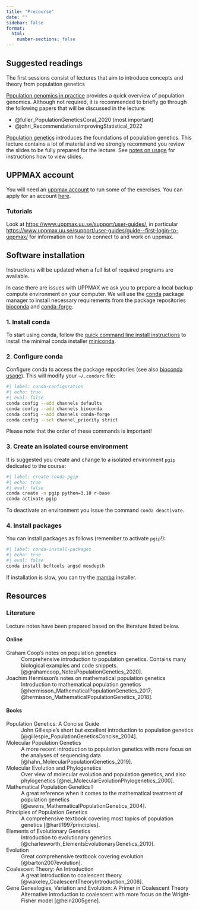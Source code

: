 ```yaml
---
title: "Precourse"
date: ""
sidebar: false
format:
  html:
    number-sections: false
---
```


## Suggested readings

The first sessions consist of lectures that aim to introduce concepts
and theory from population genetics

[Population genomics in practice](slides/pgip/index.qmd) provides a
quick overview of population genomics. Although not required, it is
recommended to briefly go through the following papers that will be
discussed in the lecture:

- @fuller_PopulationGeneticsCoral_2020 (most important)
- @johri_RecommendationsImprovingStatistical_2022

[Population genetics](slides/foundations/index.qmd) introduces the
foundations of population genetics. This lecture contains a lot of
material and we strongly recommend you review the slides to be fully
prepared for the lecture. See [notes on
usage](slides/index.qmd#a-note-on-usage) for instructions how to view
slides.

## UPPMAX account

You will need an [uppmax account](https://www.uppmax.uu.se/) to run
some of the exercises. You can apply for an account
[here](https://www.uppmax.uu.se/support/getting-started/applying-for-a-user-account/).

### Tutorials

Look at <https://www.uppmax.uu.se/support/user-guides/>, in particular
<https://www.uppmax.uu.se/support/user-guides/guide--first-login-to-uppmax/>
for information on how to connect to and work on uppmax.

## Software installation{#sec-software-installation}

::: {.callout-important}

Instructions will be updated when a full list of required programs are
available.

:::

In case there are issues with UPPMAX we ask you to prepare a local
backup compute environment on your computer. We will use the
[conda](https://docs.conda.io/en/latest/) package manager to install
necessary requirements from the package repositories
[bioconda](https://bioconda.github.io/) and
[conda-forge](https://conda-forge.org/).

### 1. Install conda

To start using conda, follow the [quick command line install
instructions](https://docs.conda.io/en/latest/miniconda.html#quick-command-line-install)
to install the minimal conda installer
[miniconda](https://docs.conda.io/en/latest/miniconda.html).

### 2. Configure conda

Configure conda to access the package repositories (see also [bioconda
usage](https://bioconda.github.io/#usage)). This will modify your
`~/.condarc` file:

```bash
#| label: conda-configuration
#| echo: true
#| eval: false
conda config --add channels defaults
conda config --add channels bioconda
conda config --add channels conda-forge
conda config --set channel_priority strict
```

::: {.callout-important}

Please note that the order of these commands is important!

:::

### 3. Create an isolated course environment

It is suggested you create and change to a isolated environment `pgip`
dedicated to the course:

```bash
#| label: create-conda-pgip
#| echo: true
#| eval: false
conda create -n pgip python=3.10 r-base
conda activate pgip
```

To deactivate an environment you issue the command `conda deactivate`.

### 4. Install packages

You can install packages as follows (remember to activate `pgip`!):

```bash
#| label: conda-install-packages
#| echo: true
#| eval: false
conda install bcftools angsd mosdepth
```

::: {.callout-tip}

If installation is slow, you can try the
[mamba](https://mamba.readthedocs.io/en/latest/mamba-installation.html) installer.

:::

## Resources

### Literature

Lecture notes have been prepared based on the literature listed below.

#### Online

Graham Coop's notes on population genetics
: Comprehensive introduction to population genetics. Contains many
biological examples and code snippets.
[@grahamcoop_NotesPopulationGenetics_2020].

Joachim Hermisson's notes on mathematical population genetics
: Introduction to mathematical population genetics [@hermisson_MathematicalPopulationGenetics_2017;
@hermisson_MathematicalPopulationGenetics_2018].

#### Books

Population Genetics: A Concise Guide
: John Gillespie's short but excellent introduction to population
  genetics [@gillespie_PopulationGeneticsConcise_2004].

Molecular Population Genetics
: A more recent introduction to population genetics with more focus on
  the analyses of sequencing data  [@hahn_MolecularPopulationGenetics_2019].

Molecular Evolution and Phylogenetics
: Over view of molecular evolution and population genetics, and also
  phylogenetics [@nei_MolecularEvolutionPhylogenetics_2000].

Mathematical Population Genetics I
: A great reference when it comes to the mathematical treatment of
  population genetics [@ewens_MathematicalPopulationGenetics_2004].

Principles of Population Genetics
: A comprehensive textbook covering most topics of population
  genetics [@hartl1997principles].

Elements of Evolutionary Genetics
: Introduction to evolutionary genetics [@charlesworth_ElementsEvolutionaryGenetics_2010].

Evolution
: Great comprehensive textbook covering evolution [@barton2007evolution].

Coalescent Theory: An Introduction
: A great introduction to coalescent theory [@wakeley_CoalescentTheoryIntroduction_2008].

Gene Genealogies, Variation and Evolution: A Primer in Coalescent Theory
: Alternative introduction to coalescent with more focus on the
  Wright-Fisher model [@hein2005gene].

<br>
